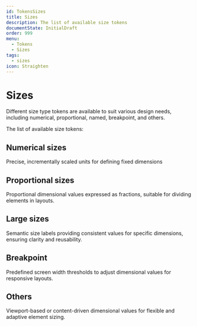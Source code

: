 ```yaml
---
id: TokensSizes
title: Sizes
description: The list of available size tokens
documentState: InitialDraft
order: 999
menu:
  - Tokens
  - Sizes
tags:
  - sizes
icon: Straighten
---
```


# Sizes

Different size type tokens are available to suit various design needs, including
numerical, proportional, named, breakpoint, and others.

The list of available size tokens:

## Numerical sizes

Precise, incrementally scaled units for defining fixed dimensions

<SizesTokenDemo group="regular" />

## Proportional sizes

Proportional dimensional values expressed as fractions, suitable for dividing
elements in layouts.

<SizesTokenDemo group="fraction" />

## Large sizes

Semantic size labels providing consistent values for specific dimensions,
ensuring clarity and reusability.

<SizesTokenDemo group="large" />

## Breakpoint

Predefined screen width thresholds to adjust dimensional values for responsive
layouts.

<SizesTokenDemo group="breakpoint" />

## Others

Viewport-based or content-driven dimensional values for flexible and adaptive
element sizing.

<SizesTokenDemo group="other" />
